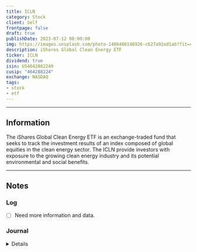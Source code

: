 ```yaml
---
title: ICLN
category: Stock
client: Self
frontpage: false
draft: true
publishDate: 2023-07-12 00:00:00
img: https://images.unsplash.com/photo-1486406146926-c627a92ad1ab?fit=crop&w=1400&h=700&q=75
description: iShares Global Clean Energy ETF
ticker: ICLN
dividend: true
isin: US4642882249
cusip: "464288224"
exchange: NASDAQ
tags:
- stock
- etf
---
```



<MDXLayer title={frontmatter.title} description={frontmatter.description}>
<Widget img={frontmatter.img} skeleton={false}>
<MDXJS>


---

## Information

The iShares Global Clean Energy ETF is an exchange-traded fund that seeks to track the investment results of an index composed of global equities in the clean energy sector.
The ICLN provide investors with exposure to the growing clean energy industry and its potential environmental and social benefits.

---

## Notes

### Log

- [ ] Need more information and data.


### Journal

<Details data="J1">

#### J1
##### 2023-07-23

Added Asset.

</Details>

</MDXJS>
</Widget>
</MDXLayer>